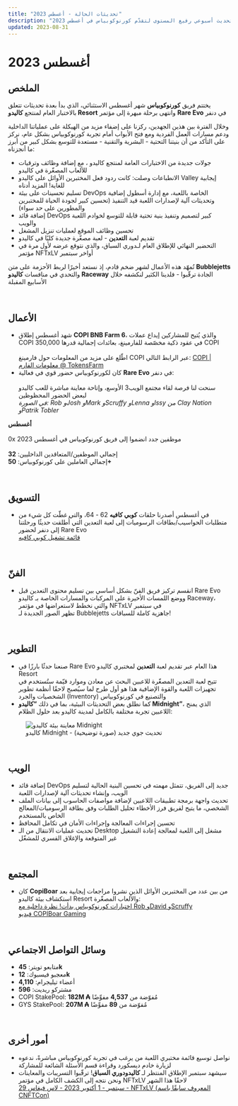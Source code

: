 ```yaml
---
title: "تحديثات الحالة - أغسطس 2023"
description: "تحديث أسبوعي رفيع المستوى لتقدّم كورنوكوبياس في أغسطس 2023"
updated: 2023-08-31
---
```


# أغسطس 2023  

## الملخص  

يختتم فريق **كورنوكوبياس** شهر أغسطس الاستثنائي، الذي بدأ بعدة تحديثات تتعلق بالاختبار العام لمنتجع **كاليدو Resort** وانتهى برحلة مبهرة إلى مؤتمر **Rare Evo** في دنفر  

وخلال الفترة بين هذين الجهدين، ركزنا على إضفاء مزيد من الهيكلة على عملياتنا الداخلية ودعم مسارات العمل الفردية ومع فتح الأبواب أمام تجربة كورنوكوبياس بشكل عام، نركز على التأكد من أن بنيتنا التحتية - البشرية والتقنية - مستعدة للتوسع بشكل كبير من أبرز ما أنجزناه:  

<ul className="styled-list">
  <li>جولات جديدة من الاختبارات العامة لمنتجع كاليدو ، مع إضافة وظائف وترقيات للألعاب المصغّرة في كاليدو </li>
  <li>الانطباعات وصلت: كانت ردود فعل المختبرين الأوائل على كاليدو Valley إيجابية للغاية! المزيد أدناه</li>
  <li>تسليم تحسينات على بيئة DevOps الخاصة باللعبة، مع إدارة أسطول إضافية وتحديثات آلية لإصدارات اللعبة قيد التنفيذ (تحسين كبير لجودة الحياة للمختبرين والمطورين على حد سواء)</li>
  <li>
    إضافة قائد DevOps كبير لتصميم وتنفيذ بنية تحتية قابلة للتوسع لخوادم اللعبة والويب
  </li>
  <li>تحسين وظائف الموقع لعمليات تنزيل المشغل</li>
  <li>تقديم لعبة <b>التعدين</b> - لعبة مصغّرة جديدة كليًا في كاليدو </li>
  <li>التحضير النهائي للإطلاق العام لـدوري السباق، والذي نتوقع عرضه لأول مرة في مؤتمر NFTxLV أواخر سبتمبر</li>
</ul>  

تُمهّد هذه الأعمال لشهر ضخم قادم، إذ نستعد أخيرًا لربط الأحزمة على متن **Bubblejetts** والتحدي في منافسات **كاليدو Raceway** الجادة ترقّبوا - فلدينا الكثير لنكشفه خلال الأسابيع المقبلة  

<br />  

## الأعمال  

<ul className="styled-list">
  <li>
    شهد أغسطس إطلاق <b>COPI BNB Farm 6</b>، والذي يُتيح للمشاركين إيداع عملات COPI في عقود ذكية مخصّصة للفارمينغ، بعائدات إجمالية قدرها 350,000 COPI  
    <br /><br />
    اطّلع على مزيد من المعلومات حول فارمينغ COPI عبر الرابط التالي:  
    <a href="https://tokensfarmcom/copi/staking/6">COPI | معلومات الفارم @ TokensFarm</a>
  </li>
  <li>
    كان لكورنوكوبياس حضور قوي في فعالية <b>Rare Evo</b> في دنفر:  
    <br /><br />
    سنحت لنا فرصة لقاء مجتمع الويب3 الأوسع، وإتاحة معاينة مباشرة للعب كاليدو لبعض الحضور المحظوظين  
    <br />  
    <i>في الصورة: Rob وJosh وMark وScruffy وLenna وIssy من Clay Nation وPatrik Tobler</i>
  </li>
</ul>  

<div className="note-box">
  <p style={{margin: 0}}>
    <b>أغسطس</b><br /><br />
    0x موظفين جدد انضموا إلى فريق كورنوكوبياس في أغسطس 2023<br /><br />
    إجمالي الموظفين/المتعاقدين الداخليين: <b style={{color:"#f59e0b"}}>32</b><br />
    إجمالي العاملين على كورنوكوبياس: <b style={{color:"#f59e0b"}}>50+​</b>
  </p>
</div>  

<br />  

## التسويق  

<ul className="styled-list">
  <li>
    في أغسطس أصدرنا حلقات <b>كوبي كافيه</b> 62 - 64، والتي غطّت كل شيء من متطلبات الحواسيب/بطاقات الرسوميات إلى لعبة التعدين التي أُطلقت حديثًا ورحلتنا إلى دنفر لحضور Rare Evo  
    <br />  
    <a href="https://wwwyoutubecom/playlist?list=PL_C1s_snklF35ostGz_umFpk6zHPTmNeM" target="_blank" rel="noreferrer">قائمة تشغيل كوبي كافيه</a>
  </li>
</ul>  

<br />  

## الفنّ  

<ul className="styled-list">
  <li>
    انقسم تركيز فريق الفنّ بشكل أساسي بين تسليم محتوى التعدين قبل Rare Evo ووضع اللمسات الأخيرة على المركبات والمسارات الخاصة بـ كاليدو Raceway، والتي نخطط لاستعراضها في مؤتمر NFTxLV في سبتمبر  
    <br />  
    تظهر الصور الجديدة لـ Bubblejetts جاهزية كاملة للسباقات!
  </li>
</ul>  

<br />  

## التطوير  

<ul className="styled-list">
  <li>
    صنعنا حدثًا بارزًا في Rare Evo هذا العام عبر تقديم لعبة <b>التعدين</b> لمختبري كاليدو Resort  
    <br />  
    تتيح لعبة التعدين المصغّرة للاعبين البحث عن معادن وموارد قيّمة ستُستخدم في تجهيزات اللعبة والقوة الإضافية هذا هو أول طرح لما سيُصبح لاحقًا أنظمة تطوير الشخصيات والجرد (Inventory) والتصنيع في كورنوكوبياس
  </li>
  <li>
    كما نطلق بعض التحديثات البيئية، بما في ذلك <b>“كاليدو Midnight”</b>، الذي يمنح اللاعبين تجربة مختلفة بالكامل لمدينة كاليدو بعد حلول الظلام:
  </li>
</ul>  

<figure className="img-center">
  <img src="/images/status/2023-08/calido-midnight.png" alt="معاينة بيئة كاليدو Midnight" />
  <figcaption>كاليدو Midnight - تحديث جوي جديد (صورة توضيحية)</figcaption>
</figure>  

<br />  

## الويب  

<ul className="styled-list">
  <li>إضافة قائد DevOps جديد إلى الفريق، تتمثل مهمته في تحسين البنية الحالية لتسليم الويب، وإنشاء تحديثات آلية لإصدارات اللعبة</li>
  <li>تحديث واجهة برمجة تطبيقات اللاعبين لإضافة مواصفات الحاسوب إلى بيانات الملف الشخصي، ما يتيح لفريق فرز الأخطاء تحليل الطلبات وفق بطاقة الرسوميات/المعالج الخاص بالمستخدم</li>
  <li>تحسين إجراءات المعالجة وإجراءات الأمان في تكامل المحافظ</li>
  <li>تحديث عمليات الانتقال من الـ Desktop مشغل إلى اللعبة لمعالجة إعادة التشغيل غير المتوقعة والإغلاق القسري للمشغّل</li>
</ul>  

<br />  

## المجتمع  

<ul className="styled-list">
  <li>
    كان <b>CopiBoar</b> من بين عدد من المختبرين الأوائل الذين نشروا مراجعات إيجابية بعد استكشاف بيئة كاليدو Resort والألعاب المصغّرة:  
    <br />  
    <a href="https://wwwyoutubecom/watch?v=j6Xfr0b-A6k">اختبارات كورنوكوبياس بدأت! نظرة داخلية مع Rob وDavid وScruffy</a><br />  
    <a href="https://wwwyoutubecom/watch?v=BzYZ-Tawt9c">فيديو COPIBoar Gaming</a>
  </li>
</ul>  

<br />  

## وسائل التواصل الاجتماعي  

<ul className="styled-list">
  <li>متابعو تويتر: <b>45k</b></li>
  <li>معجبو فيسبوك: <b>12k</b></li>
  <li>أعضاء تيليجرام: <b>4,110</b></li>
  <li>مشتركو ريديت: <b>596</b></li>
  <li>COPI StakePool: <b>182M ₳</b> مُفوّضة من <b>4,537</b> مفوِّضًا</li>
  <li>GYS StakePool: <b>207M ₳</b> مُفوّضة من <b>89</b> مفوِّضًا</li>
</ul>  

<br />  

## أمور أخرى  

<ul className="styled-list">
  <li>
    نواصل توسيع قائمة مختبري اللعبة من يرغب في تجربة كورنوكوبياس مباشرةً، ندعوه لزيارة خادم ديسكورد وقراءة قسم الأسئلة الشائعة للمشاركة
  </li>
  <li>
    سيشهد سبتمبر الإطلاق المنتظر لـ <b>كاليدودوري السباق</b>! ترقّبوا التسريبات والمعاينات ونحن نتجه إلى الكشف الكامل في مؤتمر NFTxLV لاحقًا هذا الشهر  
    <br />  
    <a href="https://cnftconio/lander?oref=https%3A%2F%2Fcopiwikicornucopiasio%2Fgameplay%2Fcommunity%2Fstatus-updates%2Fstatus-updates-2023%2Faugust-2023" target="_blank" rel="noreferrer">29 سبتمبر - 1 أكتوبر 2023 - لاس فيغاس - NFTxLV (المعروف سابقًا باسم CNFTCon)</a>
  </li>
</ul>  
